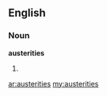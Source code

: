 ==English==

===Noun===
'''austerities'''

#{{plural of|austerity}}

[[ar:austerities]]
[[my:austerities]]
